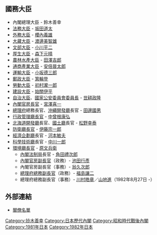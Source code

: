{{日本内閣記事
|內閣名 = 鈴木善幸改造内閣
|假名 = すずきぜんこうかいぞうないかく
|羅馬字 = Suzuki Zenkō Kaizō Naikaku
|代數 = 70
|首相名 = 鈴木善幸
|前職 = 日本[[眾議院_(日本)|眾議院議員]]、[[自由民主黨總裁|自由民主黨總裁]]
|成立年 = 1981年
|成立月日 = 11月30日
|總辭年 = 1982年
|總辭月日 = 11月27日
|執政黨 = [[自由民主黨_(日本)|自由民主黨]]
|成員名單 = http://www.kantei.go.jp/jp/rekidai/kakuryo/70-1.html
|職務 = [[眾議院_(日本)|眾議院議員]]、[[自由民主黨總裁|自由民主黨總裁]]
}}

== 國務大臣 ==
* 內閣總理大臣 - 鈴木善幸
* [[法務大臣|法務大臣]] - [[坂田道太|坂田道太]]
* [[外務大臣_(日本)|外務大臣]] - [[櫻內義雄|櫻內義雄]]
* [[大藏大臣|大藏大臣]] - [[渡邊美智雄|渡邊美智雄]]
* [[文部大臣|文部大臣]] - [[小川平二|小川平二]]  
* [[厚生大臣|厚生大臣]] - [[森下元晴|森下元晴]]
* [[農林水產大臣|農林水產大臣]] - [[田澤吉郎|田澤吉郎]]
* [[通商產業大臣|通商產業大臣]] - [[安倍晉太郎|安倍晉太郎]]
* [[運輸大臣|運輸大臣]] - [[小坂德三郎|小坂德三郎]]
* [[郵政大臣|郵政大臣]] - [[箕輪登|箕輪登]]
* [[勞動大臣|勞動大臣]] - [[初村瀧一郎|初村瀧一郎]]
* [[建設大臣|建設大臣]] - [[始關伊平|始關伊平]]
* [[自治大臣|自治大臣]]、[[國家公安委員會委員長|國家公安委員會委員長]] - [[世耕政隆|世耕政隆]]
* [[內閣官房長官|內閣官房長官]] - [[宮澤喜一|宮澤喜一]]
* [[總理府|總理府]]總務長官、[[沖繩開發廳|沖繩開發廳]]長官 - [[田邊國男|田邊國男]]
* [[行政管理廳長官|行政管理廳長官]] - [[中曾根康弘|中曾根康弘]]
* [[北海道開發廳|北海道開發廳]]長官、[[國土廳|國土廳]]長官 - [[松野幸泰|松野幸泰]]
* [[防衛廳長官|防衛廳長官]] - [[伊藤宗一郎|伊藤宗一郎]]
* [[經濟企劃廳|經濟企劃廳]]長官 - [[河本敏夫|河本敏夫]]
* [[科學技術廳|科學技術廳]]長官 - [[中川一郎|中川一郎]]
* [[環境大臣|環境廳長官]] - [[原文兵衛|原文兵衛]]
** [[內閣法制局|內閣法制局]]長官 - [[角田禮次郎|角田禮次郎]]
** [[內閣官房副長官|內閣官房副長官]]（政務）- [[池田行彥|池田行彥]]
** 內閣官房副長官（事務）- [[翁久次郎|翁久次郎]]
** [[總理府總務副長官|總理府總務副長官]]（政務）- [[福島讓二|福島讓二]]
** 總理府總務副長官（事務）- [[川村皓章|川村皓章]]／[[山地進|山地進]]（1982年8月27日 -）

== 外部連結 ==
*[http://www.kantei.go.jp/jp/rekidai/kakuryo/70-1.html 閣僚名單] {{Wayback|url=http://www.kantei.go.jp/jp/rekidai/kakuryo/70-1.html |date=20181023060435 }}

{{鈴木善幸內閣}}
{{日本歷代內閣|[[鈴木善幸內閣|鈴木善幸內閣]]|鈴木善幸改造內閣|1981年11月30日 - 1982年11月27日|[[第1次中曾根內閣|第一次中曽根內閣]]}}

{{DEFAULTSORT:Suzuki Zenkō 改}}
[[Category:铃木善幸|Category:铃木善幸]]
[[Category:日本歷代內閣|Category:日本歷代內閣]]
[[Category:昭和時代戰後內閣|Category:昭和時代戰後內閣]]
[[Category:1981年日本|Category:1981年日本]]
[[Category:1982年日本|Category:1982年日本]]